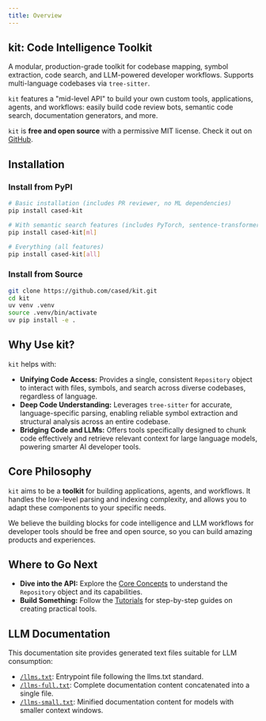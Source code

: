 ```yaml
---
title: Overview
---
```


## kit: Code Intelligence Toolkit

A modular, production-grade toolkit for codebase mapping, symbol extraction, code search, and LLM-powered developer workflows. Supports multi-language codebases via `tree-sitter`.

`kit` features a "mid-level API" to build your own custom tools, applications, agents, and workflows: easily build code review bots, semantic code search, documentation generators, and more.

`kit` is **free and open source** with a permissive MIT license. Check it out on [GitHub](https://github.com/cased/kit).

## Installation
### Install from PyPI
```bash
# Basic installation (includes PR reviewer, no ML dependencies)
pip install cased-kit

# With semantic search features (includes PyTorch, sentence-transformers)
pip install cased-kit[ml]

# Everything (all features)
pip install cased-kit[all]
```

### Install from Source
```bash
git clone https://github.com/cased/kit.git
cd kit
uv venv .venv
source .venv/bin/activate
uv pip install -e .
```

## Why Use kit?

`kit` helps with:

*   **Unifying Code Access:** Provides a single, consistent `Repository` object to interact with files, symbols, and search across diverse codebases, regardless of language.
*   **Deep Code Understanding:** Leverages `tree-sitter` for accurate, language-specific parsing, enabling reliable symbol extraction and structural analysis across an entire codebase.
*   **Bridging Code and LLMs:** Offers tools specifically designed to chunk code effectively and retrieve relevant context for large language models, powering smarter AI developer tools.

## Core Philosophy

`kit` aims to be a **toolkit** for building applications, agents, and workflows.
It handles the low-level parsing and indexing complexity, and allows you to adapt these components to your specific needs.

We believe the building blocks for code intelligence and LLM workflows for developer tools should be free and open source,
so you can build amazing products and experiences.


## Where to Go Next

*   **Dive into the API:** Explore the [Core Concepts](/core-concepts/repository-api) to understand the `Repository` object and its capabilities.
*   **Build Something:** Follow the [Tutorials](/tutorials/ai_pr_reviewer) for step-by-step guides on creating practical tools.

## LLM Documentation

This documentation site provides generated text files suitable for LLM consumption:

- [`/llms.txt`](/llms.txt): Entrypoint file following the llms.txt standard.
- [`/llms-full.txt`](/llms-full.txt): Complete documentation content concatenated into a single file.
- [`/llms-small.txt`](/llms-small.txt): Minified documentation content for models with smaller context windows.
